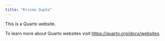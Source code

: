 ```yaml
---
title: "Krisna Gupta"
---
```


This is a Quarto website.

To learn more about Quarto websites visit <https://quarto.org/docs/websites>.
